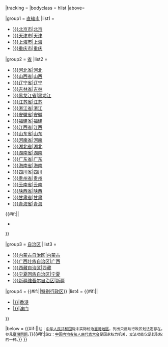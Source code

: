 {{Navbox
|name = {{{name|中华人民共和国各省级行政区}}}
|title = [[{{{2|中华人民共和国}}}]][[中国一级行政区|各省级行政区]]{{#if:{{{3|}}}|[[{{{3}}}|{{{1}}}]]|{{中华人民共和国各省级行政区/题|{{{1|}}}}}}}
|tracking = {{{tracking|}}}
|bodyclass = hlist
|above={{中华人民共和国各省级行政区/中央|{{{1}}}}}

|group1 = [[直辖市]]
|list1 =
* [[{{{2|}}}北京市{{中华人民共和国各省级行政区/市|{{{1|}}}}}|北京]]
* [[{{{2|}}}天津市{{中华人民共和国各省级行政区/市|{{{1|}}}}}|天津]]
* [[{{{2|}}}上海市{{中华人民共和国各省级行政区/市|{{{1|}}}}}|上海]]
* [[{{{2|}}}重庆市{{中华人民共和国各省级行政区/市|{{{1|}}}}}|重庆]]

|group2 = [[省 (行政區劃)|省]]
|list2 =
* [[{{{2|}}}河北省{{中华人民共和国各省级行政区/省|{{{1|}}}}}|河北]]
* [[{{{2|}}}山西省{{中华人民共和国各省级行政区/省|{{{1|}}}}}|山西]]
* [[{{{2|}}}辽宁省{{中华人民共和国各省级行政区/省|{{{1|}}}}}|辽宁]]
* [[{{{2|}}}吉林省{{中华人民共和国各省级行政区/省|{{{1|}}}}}|吉林]]
* [[{{{2|}}}黑龙江省{{中华人民共和国各省级行政区/省|{{{1|}}}}}|黑龙江]]
* [[{{{2|}}}江苏省{{中华人民共和国各省级行政区/省|{{{1|}}}}}|江苏]]
* [[{{{2|}}}浙江省{{中华人民共和国各省级行政区/省|{{{1|}}}}}|浙江]]
* [[{{{2|}}}安徽省{{中华人民共和国各省级行政区/省|{{{1|}}}}}|安徽]]
* [[{{{2|}}}福建省{{中华人民共和国各省级行政区/省|{{{1|}}}}}|福建]]
* [[{{{2|}}}江西省{{中华人民共和国各省级行政区/省|{{{1|}}}}}|江西]]
* [[{{{2|}}}山东省{{中华人民共和国各省级行政区/省|{{{1|}}}}}|山东]]
* [[{{{2|}}}河南省{{中华人民共和国各省级行政区/省|{{{1|}}}}}|河南]]
* [[{{{2|}}}湖北省{{中华人民共和国各省级行政区/省|{{{1|}}}}}|湖北]]
* [[{{{2|}}}湖南省{{中华人民共和国各省级行政区/省|{{{1|}}}}}|湖南]]
* [[{{{2|}}}广东省{{中华人民共和国各省级行政区/省|{{{1|}}}}}|广东]]
* [[{{{2|}}}海南省{{中华人民共和国各省级行政区/省|{{{1|}}}}}|海南]]
* [[{{{2|}}}四川省{{中华人民共和国各省级行政区/省|{{{1|}}}}}|四川]]
* [[{{{2|}}}贵州省{{中华人民共和国各省级行政区/省|{{{1|}}}}}|贵州]]
* [[{{{2|}}}云南省{{中华人民共和国各省级行政区/省|{{{1|}}}}}|云南]]
* [[{{{2|}}}陕西省{{中华人民共和国各省级行政区/省|{{{1|}}}}}|陕西]]
* [[{{{2|}}}甘肃省{{中华人民共和国各省级行政区/省|{{{1|}}}}}|甘肃]]
* [[{{{2|}}}青海省{{中华人民共和国各省级行政区/省|{{{1|}}}}}|青海]]
{{#if:{{{仅内地|}}}||
<!-- * [[{{{2|}}}台湾省（中华人民共和国）{{中华人民共和国各省级行政区/台|{{{1|}}}|{{{2|}}}}}|<span style="color:#808080;">台湾</span>]] -->
*{{中华人民共和国各省级行政区/台链|{{{1|}}}|{{{2|}}}}}
}}


|group3 = [[自治区]]
|list3 =
* [[{{{2|}}}内蒙古自治区{{中华人民共和国各省级行政区/区|{{{1|}}}}}|内蒙古]]
* [[{{{2|}}}广西壮族自治区{{中华人民共和国各省级行政区/区|{{{1|}}}}}|广西]]
* [[{{{2|}}}西藏自治区{{中华人民共和国各省级行政区/区|{{{1|}}}}}|西藏]]
* [[{{{2|}}}宁夏回族自治区{{中华人民共和国各省级行政区/区|{{{1|}}}}}|宁夏]]
* [[{{{2|}}}新疆维吾尔自治区{{中华人民共和国各省级行政区/区|{{{1|}}}}}|新疆]] 

|group4 = {{#if:{{{仅内地|}}}||[[特别行政区]]}}
|list4 =
{{#if:{{{仅内地|}}}||
* [[{{中华人民共和国各省级行政区/港|{{{1|}}}|{{{2|}}}}}|香港]]
* [[{{中华人民共和国各省级行政区/澳|{{{1|}}}|{{{2|}}}}}|澳门]]
}}

|below = {{#if:{{{仅内地|}}}||<small>註：[[中华人民共和国]]從未实际统治[[臺灣地區]]，列出只反映行政区划法定存在。参見[[臺灣問題]]。</small>}}{{#if:{{{立法机关|}}}|<small>註2：[[中国内地]][[地方各级人民代表大会|省级人民代表大会]]是国家权力机关，立法功能仅是其职权的一种。</small>}}
}}<noinclude>

{{Documentation}}
</noinclude>
